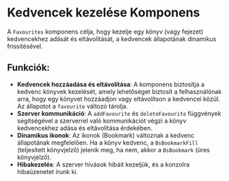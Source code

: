 # Kedvencek kezelése Komponens

A `Favourites` komponens célja, hogy kezelje egy könyv (vagy fejezet) kedvencekhez adását és eltávolítását, a kedvencek állapotának dinamikus frissítésével.

## **Funkciók**:
- **Kedvencek hozzáadása és eltávolítása**: A komponens biztosítja a kedvenc könyvek kezelését, amely lehetőséget biztosít a felhasználónak arra, hogy egy könyvet hozzáadjon vagy eltávolítson a kedvencei közül. Az állapotot a `favourite` változó tárolja.
- **Szerver kommunikáció**: A `addFavourite` és `deleteFavourite` függvények segítségével a szerverrel való kommunikációt végzi a könyv kedvencekhez adása és eltávolítása érdekében.
- **Dinamikus ikonok**: Az ikonok (Bookmark) változnak a kedvenc állapotának megfelelően. Ha a könyv kedvenc, a `BsBookmarkFill` (teljesített könyvjelző) jelenik meg, ha nem, akkor a `BsBookmark` (üres könyvjelző).
- **Hibakezelés**: A szerver hívások hibáit kezeljük, és a konzolra hibaüzenetet írunk ki.